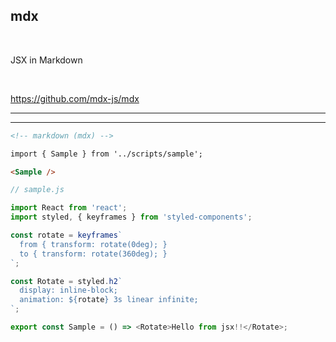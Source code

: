 <!-- sectionTitle: mdx -->

## mdx

<br />

JSX in Markdown

<br />

https://github.com/mdx-js/mdx

---


<Sample />

---

```markdown
<!-- markdown (mdx) -->

import { Sample } from '../scripts/sample';

<Sample />
```

```javascript
// sample.js

import React from 'react';
import styled, { keyframes } from 'styled-components';

const rotate = keyframes`
  from { transform: rotate(0deg); }
  to { transform: rotate(360deg); }
`;

const Rotate = styled.h2`
  display: inline-block;
  animation: ${rotate} 3s linear infinite;
`;

export const Sample = () => <Rotate>Hello from jsx!!</Rotate>;
```
